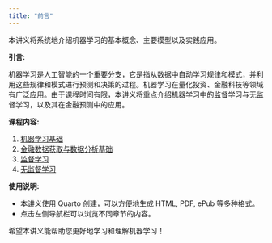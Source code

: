 ```yaml
---
title: "前言"
---
```


本讲义将系统地介绍机器学习的基本概念、主要模型以及实践应用。

**引言:**

机器学习是人工智能的一个重要分支，它是指从数据中自动学习规律和模式，并利用这些规律和模式进行预测和决策的过程。机器学习在量化投资、金融科技等领域有广泛应用。由于课程时间有限，本讲义将重点介绍机器学习中的监督学习与无监督学习，以及其在金融预测中的应用。

**课程内容:**

1.  [机器学习基础](01_ml_basic.qmd)
2.  [金融数据获取与数据分析基础](lab02_data.qmd)
3.  [监督学习]()
4.  [无监督学习]()

**使用说明:**

*   本讲义使用 Quarto 创建，可以方便地生成 HTML, PDF, ePub 等多种格式。
*   点击左侧导航栏可以浏览不同章节的内容。

希望本讲义能帮助您更好地学习和理解机器学习！ 